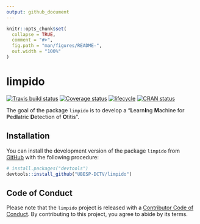 ```yaml
---
output: github_document
---
```


<!-- README.md is generated from README.Rmd. Please edit that file -->

```r
knitr::opts_chunk$set(
  collapse = TRUE,
  comment = "#>",
  fig.path = "man/figures/README-",
  out.width = "100%"
)
```
# limpido

[![Travis build status](https://travis-ci.com/UBESP-DCTV/limpido.svg?branch=master)](https://travis-ci.com/UBESP-DCTV/limpido)
[![Coverage status](https://codecov.io/gh/UBESP-DCTV/limpido/branch/master/graph/badge.svg)](https://codecov.io/github/UBESP-DCTV/limpido?branch=master)
[![lifecycle](https://img.shields.io/badge/lifecycle-maturing-blue.svg)](https://www.tidyverse.org/lifecycle/#maturing)
[![CRAN status](https://www.r-pkg.org/badges/version/limpido)](https://cran.r-project.org/package=limpido)


The goal of the package `limpido` is to develop a "**L**earn**I**ng
**M**achine for **P**ed**I**atric **D**etection of **O**titis".

## Installation

You can install the development version of the package `limpido` from
[GitHub](https://github.com/) with the following procedure:

```r
# install.packages("devtools")
devtools::install_github("UBESP-DCTV/limpido")
```


## Code of Conduct
Please note that the `limpido` project is released with a
[Contributor Code of Conduct](.github/CODE_OF_CONDUCT.md).
By contributing to this project, you agree to abide by its terms.
